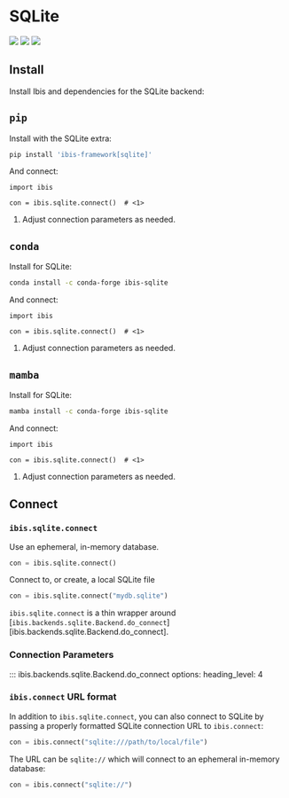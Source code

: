# SQLite

![](https://img.shields.io/badge/memtables-fallback-yellow?style=flat-square) ![](https://img.shields.io/badge/inputs-SQLite tables | CSV | JSON | pandas | Parquet | Postgres | PyArrow-blue?style=flat-square) ![](https://img.shields.io/badge/outputs-SQLite tables | CSV | pandas | Parquet | PyArrow-orange?style=flat-square)

## Install

Install Ibis and dependencies for the SQLite backend:

::: {.panel-tabset}

## `pip`

Install with the SQLite extra:

```.bash
pip install 'ibis-framework[sqlite]'
```

And connect:

```.python
import ibis

con = ibis.sqlite.connect()  # <1>
```

1. Adjust connection parameters as needed.

## `conda`

Install for SQLite:

```.bash
conda install -c conda-forge ibis-sqlite
```

And connect:

```.python
import ibis

con = ibis.sqlite.connect()  # <1>
```

1. Adjust connection parameters as needed.

## `mamba`

Install for SQLite:

```.bash
mamba install -c conda-forge ibis-sqlite
```

And connect:

```.python
import ibis

con = ibis.sqlite.connect()  # <1>
```

1. Adjust connection parameters as needed.

:::


## Connect

### `ibis.sqlite.connect`

Use an ephemeral, in-memory database.

```python
con = ibis.sqlite.connect()
```

Connect to, or create, a local SQLite file

```python
con = ibis.sqlite.connect("mydb.sqlite")
```

::: {.callout-note}
`ibis.sqlite.connect` is a thin wrapper around [`ibis.backends.sqlite.Backend.do_connect`][ibis.backends.sqlite.Backend.do_connect].
:::

### Connection Parameters

<!-- prettier-ignore-start -->
::: ibis.backends.sqlite.Backend.do_connect
    options:
      heading_level: 4
<!-- prettier-ignore-end -->

### `ibis.connect` URL format

In addition to `ibis.sqlite.connect`, you can also connect to SQLite by
passing a properly formatted SQLite connection URL to `ibis.connect`:

```python
con = ibis.connect("sqlite:///path/to/local/file")
```

The URL can be `sqlite://` which will connect to an ephemeral in-memory database:

```python
con = ibis.connect("sqlite://")
```
